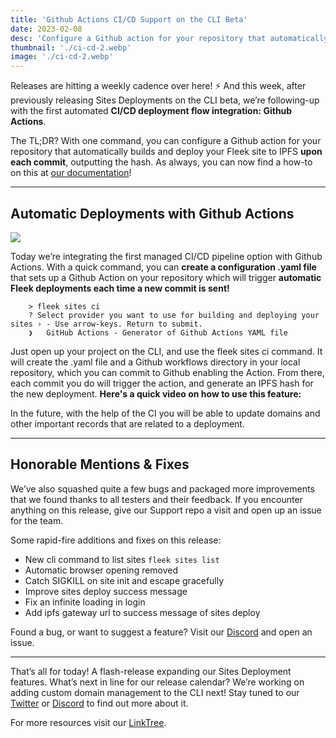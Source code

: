 ```yaml
---
title: 'Github Actions CI/CD Support on the CLI Beta'
date: 2023-02-08
desc: 'Configure a Github action for your repository that automatically builds and deploy your Fleek site to IPFS upon each commit.'
thumbnail: './ci-cd-2.webp'
image: './ci-cd-2.webp'
---
```



Releases are hitting a weekly cadence over here! ⚡️ And this week, after previously releasing Sites Deployments on the CLI beta, we’re following-up with the first automated **CI/CD deployment flow integration: Github Actions**.

The TL;DR? With one command, you can configure a Github action for your repository that automatically builds and deploy your Fleek site to IPFS **upon each commit**, outputting the hash. As always, you can now find a how-to on this at [our documentation](/docs/)!

---

## Automatic Deployments with Github Actions

![](https://storage.fleek.ooo/27a60cdd-37d3-480c-ae88-3ad4ca886b13-bucket/imgs/ci-code.webp)

Today we’re integrating the first managed CI/CD pipeline option with Github Actions. With a quick command, you can **create a configuration .yaml file** that sets up a Github Action on your repository which will trigger **automatic Fleek deployments each time a new commit is sent!**

        > fleek sites ci
        ? Select provider you want to use for building and deploying your sites › - Use arrow-keys. Return to submit.
        ❯   GitHub Actions - Generator of Github Actions YAML file

Just open up your project on the CLI, and use the fleek sites ci command. It will create the .yaml file and a Github workflows directory in your local repository, which you can commit to Github enabling the Action. From there, each commit you do will trigger the action, and generate an IPFS hash for the new deployment. **Here's a quick video on how to use this feature:**

<LiteYoutube videoId="KZvYrllpb-4" client:only="react" />

In the future, with the help of the CI you will be able to update domains and other important records that are related to a deployment.

---

## Honorable Mentions & Fixes

We’ve also squashed quite a few bugs and packaged more improvements that we found thanks to all testers and their feedback. If you encounter anything on this release, give our Support repo a visit and open up an issue for the team.

Some rapid-fire additions and fixes on this release:

- New cli command to list sites `fleek sites list`
- Automatic browser opening removed
- Catch SIGKILL on site init and escape gracefully
- Improve sites deploy success message
- Fix an infinite loading in login
- Add ipfs gateway url to success message of sites deploy

Found a bug, or want to suggest a feature? Visit our [Discord](https://discord.gg/fleek) and open an issue.

---

That’s all for today! A flash-release expanding our Sites Deployment features. What’s next in line for our release calendar? We’re working on adding custom domain management to the CLI next! Stay tuned to our [Twitter](https://twitter.com/fleek) or [Discord](https://discord.gg/fleek) to find out more about it.

For more resources visit our [LinkTree](https://linktr.ee/fleek).
